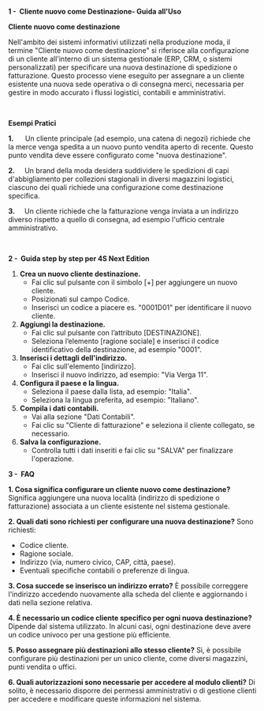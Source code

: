 **1 -  Cliente nuovo come Destinazione- Guida all'Uso**

**Cliente nuovo come destinazione**

Nell'ambito dei sistemi informativi utilizzati nella produzione moda, il termine "Cliente nuovo come destinazione" si riferisce alla configurazione di un cliente all'interno di un sistema gestionale (ERP, CRM, o sistemi personalizzati) per specificare una nuova destinazione di spedizione o fatturazione. Questo processo viene eseguito per assegnare a un cliente esistente una nuova sede operativa o di consegna merci, necessaria per gestire in modo accurato i flussi logistici, contabili e amministrativi.

 

**Esempi Pratici**

**1.**      Un cliente principale (ad esempio, una catena di negozi) richiede che la merce venga spedita a un nuovo punto vendita aperto di recente. Questo punto vendita deve essere configurato come "nuova destinazione".

**2.**     Un brand della moda desidera suddividere le spedizioni di capi d'abbigliamento per collezioni stagionali in diversi magazzini logistici, ciascuno dei quali richiede una configurazione come destinazione specifica.

**3.**     Un cliente richiede che la fatturazione venga inviata a un indirizzo diverso rispetto a quello di consegna, ad esempio l'ufficio centrale amministrativo.

 

**2 -  Guida step by step per 4S Next Edition**

1. **Crea un nuovo cliente destinazione.**
   * Fai clic sul pulsante con il simbolo \[+] per aggiungere un nuovo cliente.
   * Posizionati sul campo Codice.
   * Inserisci un codice a piacere es. "0001D01" per identificare il nuovo cliente.
2. **Aggiungi la destinazione.**
   * Fai clic sul pulsante con l’attributo \[DESTINAZIONE].
   * Seleziona l’elemento \[ragione sociale] e inserisci il codice identificativo della destinazione, ad esempio "0001".
3. **Inserisci i dettagli dell'indirizzo.**
   * Fai clic sull'elemento \[indirizzo].
   * Inserisci il nuovo indirizzo, ad esempio: "Via Verga 11".
4. **Configura il paese e la lingua.**
   * Seleziona il paese dalla lista, ad esempio: "Italia".
   * Seleziona la lingua preferita, ad esempio: "Italiano".
5. **Compila i dati contabili.**
   * Vai alla sezione "Dati Contabili".
   * Fai clic su "Cliente di fatturazione" e seleziona il cliente collegato, se necessario.
6. **Salva la configurazione.**
   * Controlla tutti i dati inseriti e fai clic su "SALVA" per finalizzare l'operazione.

**3 -  FAQ**

**1. Cosa significa configurare un cliente nuovo come destinazione?** Significa aggiungere una nuova località (indirizzo di spedizione o fatturazione) associata a un cliente esistente nel sistema gestionale.

**2. Quali dati sono richiesti per configurare una nuova destinazione?** Sono richiesti:

* Codice cliente.
* Ragione sociale.
* Indirizzo (via, numero civico, CAP, città, paese).
* Eventuali specifiche contabili o preferenze di lingua.

**3. Cosa succede se inserisco un indirizzo errato?** È possibile correggere l'indirizzo accedendo nuovamente alla scheda del cliente e aggiornando i dati nella sezione relativa.

**4. È necessario un codice cliente specifico per ogni nuova destinazione?** Dipende dal sistema utilizzato. In alcuni casi, ogni destinazione deve avere un codice univoco per una gestione più efficiente.

**5. Posso assegnare più destinazioni allo stesso cliente?** Sì, è possibile configurare più destinazioni per un unico cliente, come diversi magazzini, punti vendita o uffici.

**6. Quali autorizzazioni sono necessarie per accedere al modulo clienti?** Di solito, è necessario disporre dei permessi amministrativi o di gestione clienti per accedere e modificare queste informazioni nel sistema.